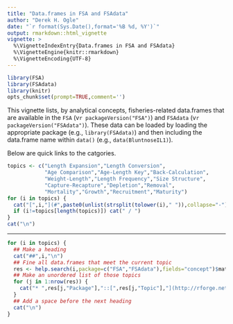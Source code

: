 ```yaml
---
title: "Data.frames in FSA and FSAdata"
author: "Derek H. Ogle"
date: "`r format(Sys.Date(),format='%B %d, %Y')`"
output: rmarkdown::html_vignette
vignette: >
  %\VignetteIndexEntry{Data.frames in FSA and FSAdata}
  %\VignetteEngine{knitr::rmarkdown}
  %\VignetteEncoding{UTF-8}
---
```


```r
library(FSA)
library(FSAdata)
library(knitr)
opts_chunk$set(prompt=TRUE,comment='')
```

This vignette lists, by analytical concepts, fisheries-related data.frames that are available in the `FSA` (v`r packageVersion("FSA")`) and `FSAdata` (v`r packageVersion("FSAdata")`).  These data can be loaded by loading the appropriate package (e.g., `library(FSAdata)`) and then including the data.frame name within `data()` (e.g., `data(BluntnoseIL1)`).

Below are quick links to the catgories.

```r
topics <- c("Length Expansion","Length Conversion",
            "Age Comparison","Age-Length Key","Back-Calculation",
            "Weight-Length","Length Frequency","Size Structure",
            "Capture-Recapture","Depletion","Removal",
            "Mortality","Growth","Recruitment","Maturity")
for (i in topics) {
  cat("[",i,"](#",paste0(unlist(strsplit(tolower(i)," ")),collapse="-"),")",sep="")
  if (i!=topics[length(topics)]) cat(" / ")
}
cat("\n")
```

----

```r
for (i in topics) {
  ## Make a heading
  cat("##",i,"\n")
  ## Fine all data.frames that meet the current topic
  res <- help.search(i,package=c("FSA","FSAdata"),fields="concept")$matches[,c("Package","Topic","Title")]
  ## Make an unordered list of those topics
  for (j in 1:nrow(res)) {
    cat("* ",res[j,"Package"],"::[",res[j,"Topic"],"](http://rforge.net/doc/packages/",res[j,"Package"],"/",res[j,"Topic"],".html) - *",res[j,"Title"],"*\n",sep="")
  }
  ## Add a space before the next heading
  cat("\n")
}
```
